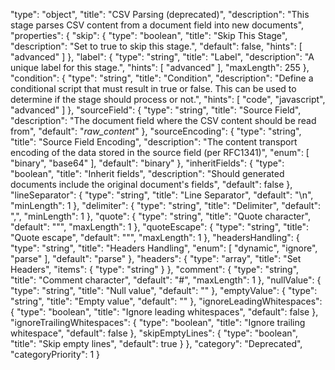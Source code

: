   "type": "object",
  "title": "CSV Parsing (deprecated)",
  "description": "This stage parses CSV content from a document field into new documents",
  "properties": {
    "skip": {
      "type": "boolean",
      "title": "Skip This Stage",
      "description": "Set to true to skip this stage.",
      "default": false,
      "hints": [
        "advanced"
      ]
    },
    "label": {
      "type": "string",
      "title": "Label",
      "description": "A unique label for this stage.",
      "hints": [
        "advanced"
      ],
      "maxLength": 255
    },
    "condition": {
      "type": "string",
      "title": "Condition",
      "description": "Define a conditional script that must result in true or false. This can be used to determine if the stage should process or not.",
      "hints": [
        "code",
        "javascript",
        "advanced"
      ]
    },
    "sourceField": {
      "type": "string",
      "title": "Source Field",
      "description": "The document field where the CSV content should be read from",
      "default": "_raw_content_"
    },
    "sourceEncoding": {
      "type": "string",
      "title": "Source Field Encoding",
      "description": "The content transport encoding of the data stored in the source field (per RFC1341)",
      "enum": [
        "binary",
        "base64"
      ],
      "default": "binary"
    },
    "inheritFields": {
      "type": "boolean",
      "title": "Inherit fields",
      "description": "Should generated documents include the original document's fields",
      "default": false
    },
    "lineSeparator": {
      "type": "string",
      "title": "Line Separator",
      "default": "\\n",
      "minLength": 1
    },
    "delimiter": {
      "type": "string",
      "title": "Delimiter",
      "default": ",",
      "minLength": 1
    },
    "quote": {
      "type": "string",
      "title": "Quote character",
      "default": "\"",
      "maxLength": 1
    },
    "quoteEscape": {
      "type": "string",
      "title": "Quote escape",
      "default": "\"",
      "maxLength": 1
    },
    "headersHandling": {
      "type": "string",
      "title": "Headers Handling",
      "enum": [
        "dynamic",
        "ignore",
        "parse"
      ],
      "default": "parse"
    },
    "headers": {
      "type": "array",
      "title": "Set Headers",
      "items": {
        "type": "string"
      }
    },
    "comment": {
      "type": "string",
      "title": "Comment character",
      "default": "#",
      "maxLength": 1
    },
    "nullValue": {
      "type": "string",
      "title": "Null value",
      "default": "<NULL>"
    },
    "emptyValue": {
      "type": "string",
      "title": "Empty value",
      "default": "<EMPTY>"
    },
    "ignoreLeadingWhitespaces": {
      "type": "boolean",
      "title": "Ignore leading whitespaces",
      "default": false
    },
    "ignoreTrailingWhitespaces": {
      "type": "boolean",
      "title": "Ignore trailing whitespace",
      "default": false
    },
    "skipEmptyLines": {
      "type": "boolean",
      "title": "Skip empty lines",
      "default": true
    }
  },
  "category": "Deprecated",
  "categoryPriority": 1
}
